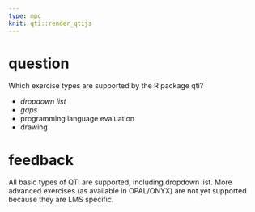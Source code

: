 ```yaml
---
type: mpc
knit: qti::render_qtijs
---
```


# question

Which exercise types are supported by the R package qti?

- *dropdown list*
- *gaps*
- programming language evaluation
- drawing

# feedback

All basic types of QTI are supported, including dropdown list. More advanced exercises (as available in OPAL/ONYX) are not yet supported because they are LMS specific.
